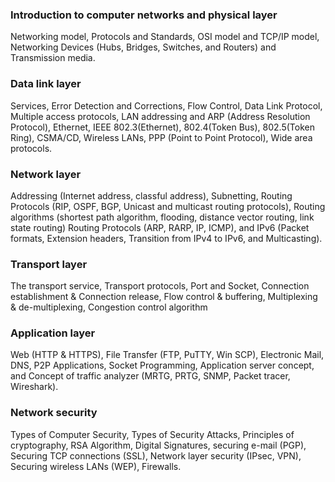 
<Steps>

### Introduction to computer networks and physical layer

Networking model, Protocols and Standards, OSI model and TCP/IP model, Networking Devices (Hubs, Bridges, Switches, and Routers) and Transmission media.

### Data link layer

Services, Error Detection and Corrections, Flow Control, Data Link Protocol, Multiple access protocols, LAN addressing and ARP (Address Resolution Protocol), Ethernet, IEEE 802.3(Ethernet), 802.4(Token Bus), 802.5(Token Ring), CSMA/CD, Wireless LANs, PPP (Point to Point Protocol), Wide area protocols.

### Network layer

Addressing (Internet address, classful address), Subnetting, Routing Protocols (RIP, OSPF, BGP, Unicast and multicast routing protocols), Routing algorithms (shortest path algorithm, flooding, distance vector routing, link state routing) Routing Protocols (ARP, RARP, IP, ICMP), and IPv6 (Packet formats, Extension headers, Transition from IPv4 to IPv6, and Multicasting).

### Transport layer

The transport service, Transport protocols, Port and Socket, Connection establishment & Connection release, Flow control & buffering, Multiplexing & de-multiplexing, Congestion control algorithm

### Application layer

Web (HTTP & HTTPS), File Transfer (FTP, PuTTY, Win SCP), Electronic Mail, DNS, P2P Applications, Socket Programming, Application server concept, and Concept of traffic analyzer (MRTG, PRTG, SNMP, Packet tracer, Wireshark).

### Network security

Types of Computer Security, Types of Security Attacks, Principles of cryptography, RSA Algorithm, Digital Signatures, securing e-mail (PGP), Securing TCP connections (SSL), Network layer security (IPsec, VPN), Securing wireless LANs (WEP), Firewalls.

</Steps>
